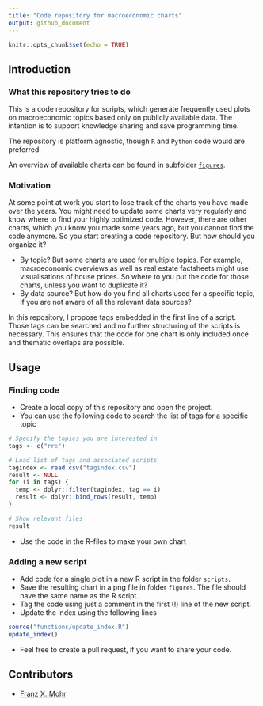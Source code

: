 ```yaml
---
title: "Code repository for macroeconomic charts"
output: github_document
---
```


```r
knitr::opts_chunk$set(echo = TRUE)
```

## Introduction

### What this repository tries to do

This is a code repository for scripts, which generate frequently used plots on macroeconomic topics based only on publicly available data. The intention is to support knowledge sharing and save programming time.

The repository is platform agnostic, though `R` and `Python` code would are preferred.

An overview of available charts can be found in subfolder [`figures`](/figures).

### Motivation

At some point at work you start to lose track of the charts you have made over the years. You might need to update some charts very regularly and know where to find your highly optimized code. However, there are other charts, which you know you made some years ago, but you cannot find the code anymore. So you start creating a code repository. But how should you organize it?

* By topic? But some charts are used for multiple topics. For example, macroeconomic overviews as well as real estate factsheets might use visualisations of house prices. So where to you put the code for those charts, unless you want to duplicate it?
* By data source? But how do you find all charts used for a specific topic, if you are not aware of all the relevant data sources?

In this repository, I propose tags embedded in the first line of a script. Those tags can be searched and no further structuring of the scripts is necessary. This ensures that the code for one chart is only included once and thematic overlaps are possible.

## Usage

### Finding code

* Create a local copy of this repository and open the project.
* You can use the following code to search the list of tags for a specific topic

```r
# Specify the topics you are interested in
tags <- c("rre")

# Load list of tags and associated scripts
tagindex <- read.csv("tagindex.csv")
result <- NULL
for (i in tags) {
  temp <- dplyr::filter(tagindex, tag == i)
  result <- dplyr::bind_rows(result, temp)
}

# Show relevant files
result
```

* Use the code in the R-files to make your own chart

### Adding a new script

* Add code for a single plot in a new R script in the folder `scripts`.
* Save the resulting chart in a png file in folder `figures`. The file should have the same name as the R script.
* Tag the code using just a comment in the first (!) line of the new script.
* Update the index using the following lines

```r
source("functions/update_index.R")
update_index()
```

* Feel free to create a pull request, if you want to share your code.

## Contributors

* [Franz X. Mohr](https://github.com/franzmohr)
